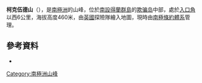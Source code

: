 {{coord|63|0|S|60|39|W|display=title}}

'''柯克伍德山'''（{{lang-en|Mount Kirkwood}}），是[[南極洲|南極洲]]的山峰，位於[[南設得蘭群島|南設得蘭群島]]的[[欺骗岛|欺骗岛]]中部，處於[[入口角|入口角]]以西6公里，海拔高度460米，由[[英國|英國]]探險隊繪入地圖，現時由[[南極條約體系|南極條約體系]]管理。

==參考資料==
*{{usgs-gazetteer}}

{{Antarctica-geo-stub}}
[[Category:南極洲山峰|Category:南極洲山峰]]